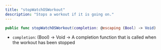 ```yaml
---
title: "stopWatchOSWorkout"
description: "Stops a workout if it is going on."
---
```

```swift
public func stopWatchOSWorkout(completion: @escaping (Bool) -> Void)

```

*   `completion`: (Bool) -> Void -> A completion function that is called when the workout has been stopped



